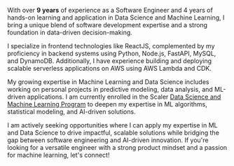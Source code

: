 With over **9 years** of experience as a Software Engineer and 4 years of hands-on learning and application in Data Science and Machine Learning,
I bring a unique blend of software development expertise and a strong foundation in data-driven decision-making.

I specialize in frontend technologies like ReactJS, complemented by my proficiency in backend systems using Python, Node.js, FastAPI, MySQL,
and DynamoDB. Additionally, I have experience building and deploying scalable serverless applications on AWS using AWS Lambda and CDK.

My growing expertise in Machine Learning and Data Science includes working on personal projects in predictive modeling, data analysis, and ML-driven applications.
I am currently enrolled in the Scaler <a href="https://www.scaler.com/data-science-course/" target="_blank">Data Science and Machine Learning Program<span className="icon-open-new-tab"></span></a> to deepen my expertise in ML algorithms, statistical modeling, and AI-driven solutions.

I am actively seeking opportunities where I can apply my expertise in ML and Data Science to drive impactful, scalable solutions
while bridging the gap between software engineering and AI-driven innovation. If you're looking for a versatile engineer with a strong
product mindset and a passion for machine learning, let's connect!
